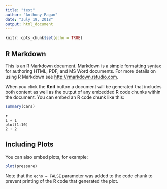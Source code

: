 ```yaml
---
title: "test"
author: "Anthony Pagan"
date: "July 19, 2018"
output: html_document
---
```


```r
knitr::opts_chunk$set(echo = TRUE)
```

## R Markdown

This is an R Markdown document. Markdown is a simple formatting syntax for authoring HTML, PDF, and MS Word documents. For more details on using R Markdown see <http://rmarkdown.rstudio.com>.

When you click the **Knit** button a document will be generated that includes both content as well as the output of any embedded R code chunks within the document. You can embed an R code chunk like this:

```r
summary(cars)

```

```
{r figure-plot,fig.cap="Simple plot of the numbers 1 through 10.",fig.scap="Simple plot of the numbers 1 through 10",out.width='.75\\linewidth'}
1 + 1
plot(1:10)
2 + 2
```

## Including Plots

You can also embed plots, for example:

```r
plot(pressure)
```

Note that the `echo = FALSE` parameter was added to the code chunk to prevent printing of the R code that generated the plot.
